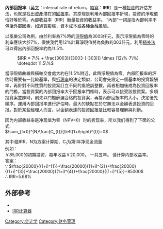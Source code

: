 {{NoteTA
|G1=经济学
|zh-hans:投资项目;zh-hant:投資項目;zh-tw:投資案;
}}

'''內部回报率'''（[[英文|英文]]：internal rate of return，[[縮寫|縮寫]]：'''IRR'''）是一種[[投資|投資]]的評估方法，也就是找出[[資產|資產]]潛在的[[资产收益率|回报率]]，其原理是利用內部回报率折現，投資的淨現值恰好等於零。內部收益率（IRR）衡量投資的收益率。 “內部”一詞是指內部利率不包括外部因素，如通貨膨脹，資本成本或各種金融風險。

以風樂公司為例，由於利率為7%時的[[淨現值|淨現值]]為3003仟元，表示淨現值為零時的利率應該大於7%，假使我們用12%計算淨現值將為負數的303仟元，利用[[插补法|插补法]]可以得出內部回报率約為11.5%.

: <math>IRR = 7\% + \frac{3003}{[3003-(-303)]} \times (12\%-7\%) \doteqdot 11.5\%</math>

當淨現值曲線與橫軸交會處大約在11.5%附近，此時淨現值為零。內部回报率的評估時需要有一比較基準，與[[折現率|折現率]]的決定類似，公司會先設定一個基本的投資報酬率，再針對不同性質的投資案訂立不同的風險調整數，兩者相加後成為投資回报率的門檻，當投資案的內部回报率大于回报率門檻時，表示可以接受該投資案。多項投資案並陳時，則先以門檻篩選合格的投資案，再接內部回报率的大小，決定優先順序。運用內部回报率進行評估時，最大的缺點在於它無法以金額表達投資的回报。對於某些經理人而言，以金額表達的投資回报是比較容易理解與判斷。


因为内部收益率是净现值为零（NPV=0）时的折现率，所以我们得到了下面的公式:<br>
<math>\sum_{t=0}^{N}\frac{C_{t}}{\left(1+i\right)^{t}}=0</math>

其中i是IRR、N为方案计算期、C<sub>t</sub>为第t年净现金流量<br>

例如：<br>
￥85,000的初期投资，每年收益￥20,000， 一共五年。 请计算内部收益率。<br>
答案：<br>
∵ <math>\frac{20000}{(1+i)^{1}}+\frac{20000}{(1+i)^{2}}+\frac{20000}{(1+i)^{3}}+\frac{20000}{(1+i)^{4}}+\frac{20000}{(1+i)^{5}}=85000</math><br>
∴ IRR=5.68%

== 外部參考 ==
* {{cite press release |author=<!--Staff writer(s); no by-line.--> |title=購置香港金融管理局長遠辦事處的協議備忘錄 |url=http://www.hkma.gov.hk/chi/key-information/press-releases/2001/20010428-3.shtml |location=香港 |publisher=[[香港金融管理局|香港金融管理局]] |date=2001年4月 |access-date=2015-09-14 |archive-url=https://web.archive.org/web/20150628204250/http://www.hkma.gov.hk/chi/key-information/press-releases/2001/20010428-3.shtml |archive-date=2015-06-28 |dead-url=yes }}
*[http://dailycalculators.com/cn/node/15 IRR计算器] {{Wayback|url=http://dailycalculators.com/cn/node/15 |date=20200429175315 }}
[[Category:会计学|Category:会计学]]
[[Category:财务管理|Category:财务管理]]